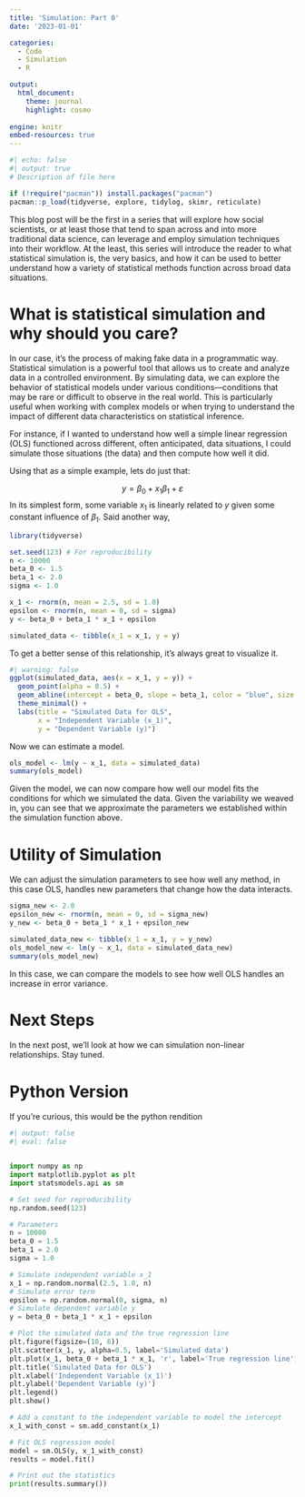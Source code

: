 ```yaml
---
title: 'Simulation: Part 0'
date: '2023-01-01'

categories: 
  - Code
  - Simulation
  - R

output: 
  html_document:
    theme: journal
    highlight: cosmo
    
engine: knitr
embed-resources: true
---
```


```r
#| echo: false
#| output: true
# Description of file here

if (!require("pacman")) install.packages("pacman")
pacman::p_load(tidyverse, explore, tidylog, skimr, reticulate)

```

This blog post will be the first in a series that will explore how social scientists, or at least those that tend to span across and into more traditional data science, can leverage and employ simulation techniques into their workflow. At the least, this series will introduce the reader to what statistical simulation is, the very basics, and how it can be used to better understand how a variety of statistical methods function across broad data situations. 

# What is statistical simulation and why should you care? 

In our case, it's the process of making fake data in a programmatic way. Statistical simulation is a powerful tool that allows us to create and analyze data in a controlled environment. By simulating data, we can explore the behavior of statistical models under various conditions—conditions that may be rare or difficult to observe in the real world. This is particularly useful when working with complex models or when trying to understand the impact of different data characteristics on statistical inference.

For instance, if I wanted to understand how well a simple linear regression (OLS) functioned across different, often anticipated, data situations, I could simulate those situations (the data) and then compute how well it did. 


Using that as a simple example, lets do just that:


$$
y = \beta_0 + x_1\beta_1 + \varepsilon
$$
In its simplest form, some variable $x_1$ is linearly related to $y$ given some constant influence of $\beta_1$. Said another way, 

```r
library(tidyverse)

set.seed(123) # For reproducibility
n <- 10000
beta_0 <- 1.5
beta_1 <- 2.0
sigma <- 1.0

x_1 <- rnorm(n, mean = 2.5, sd = 1.0)
epsilon <- rnorm(n, mean = 0, sd = sigma)
y <- beta_0 + beta_1 * x_1 + epsilon

simulated_data <- tibble(x_1 = x_1, y = y)
```

To get a better sense of this relationship, it's always great to visualize it. 

```r
#| warning: false
ggplot(simulated_data, aes(x = x_1, y = y)) +
  geom_point(alpha = 0.5) +
  geom_abline(intercept = beta_0, slope = beta_1, color = "blue", size = 1) +
  theme_minimal() +
  labs(title = "Simulated Data for OLS",
       x = "Independent Variable (x_1)",
       y = "Dependent Variable (y)")
```

Now we can estimate a model. 
```r
ols_model <- lm(y ~ x_1, data = simulated_data)
summary(ols_model)
```
 
Given the model, we can now compare how well our model fits the conditions for which we simulated the data. Given the variability we weaved in, you can see that we approximate the parameters we established within the simulation function above. 

# Utility of Simulation 

We can adjust the simulation parameters to see how well any method, in this case OLS, handles new parameters that change how the data interacts. 

```r
sigma_new <- 2.0
epsilon_new <- rnorm(n, mean = 0, sd = sigma_new)
y_new <- beta_0 + beta_1 * x_1 + epsilon_new

simulated_data_new <- tibble(x_1 = x_1, y = y_new)
ols_model_new <- lm(y ~ x_1, data = simulated_data_new)
summary(ols_model_new)

```

In this case, we can compare the models to see how well OLS handles an increase in error variance. 

# Next Steps
In the next post, we'll look at how we can simulation non-linear relationships. Stay tuned. 

# Python Version
If you're curious, this would be the python rendition

```python
#| output: false
#| eval: false


import numpy as np
import matplotlib.pyplot as plt
import statsmodels.api as sm

# Set seed for reproducibility
np.random.seed(123)

# Parameters
n = 10000
beta_0 = 1.5
beta_1 = 2.0
sigma = 1.0

# Simulate independent variable x_1
x_1 = np.random.normal(2.5, 1.0, n)
# Simulate error term
epsilon = np.random.normal(0, sigma, n)
# Simulate dependent variable y
y = beta_0 + beta_1 * x_1 + epsilon

# Plot the simulated data and the true regression line
plt.figure(figsize=(10, 6))
plt.scatter(x_1, y, alpha=0.5, label='Simulated data')
plt.plot(x_1, beta_0 + beta_1 * x_1, 'r', label='True regression line')
plt.title('Simulated Data for OLS')
plt.xlabel('Independent Variable (x_1)')
plt.ylabel('Dependent Variable (y)')
plt.legend()
plt.show()

# Add a constant to the independent variable to model the intercept
x_1_with_const = sm.add_constant(x_1)

# Fit OLS regression model
model = sm.OLS(y, x_1_with_const)
results = model.fit()

# Print out the statistics
print(results.summary())


```

